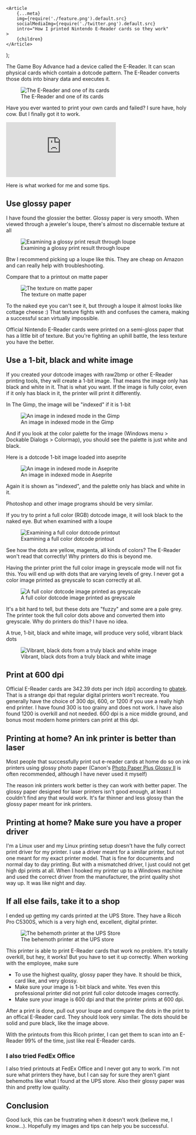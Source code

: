
	<Article
		{...meta}
		img={require('./feature.png').default.src}
		socialMediaImg={require('./twitter.png').default.src}
		intro="How I printed Nintendo E-Reader cards so they work"
	>
		{children}
	</Article>
);

The Game Boy Advance had a device called the E-Reader. It can scan physical cards which contain a dotcode pattern. The E-Reader converts those dots into binary data and executes it.

<figure>
	<img
		src={require('./ereaderWithCard.jpg').default.src}
		alt="The E-Reader and one of its cards"
	/>
	<figcaption>The E-Reader and one of its cards</figcaption>
</figure>

Have you ever wanted to print your own cards and failed? I sure have, holy cow. But I finally got it to work.

<iframe
	width={500}
	height={800}
	style={{ margin: 'auto' }}
	src="https://www.youtube.com/embed/63lehoxLDic"
	frameBorder={0}
	allowFullScreen
></iframe>

Here is what worked for me and some tips.

## Use glossy paper

I have found the glossier the better. Glossy paper is very smooth. When viewed through a jeweler's loupe, there's almost no discernable texture at all

<figure>
	<img
		src={require('./loupe_workingCard.jpg').default.src}
		alt="Examining a glossy print result through loupe"
	/>
	<figcaption>Examining a glossy print result through loupe</figcaption>
</figure>

<wisdom>
	Btw I recommend picking up a loupe like this. They are cheap on Amazon and can
	really help with troubleshooting.
</wisdom>

Compare that to a printout on matte paper

<figure>
	<img
		src={require('./loupe_matteTexture.jpg').default.src}
		alt="The texture on matte paper"
	/>
	<figcaption>The texture on matte paper</figcaption>
</figure>

To the naked eye you can't see it, but through a loupe it almost looks like cottage cheese :) That texture fights with and confuses the camera, making a successful scan virtually impossible.

Official Nintendo E-Reader cards were printed on a semi-gloss paper that has a little bit of texture. But you're fighting an uphill battle, the less texture you have the better.

## Use a 1-bit, black and white image

If you created your dotcode images with raw2bmp or other E-Reader printing tools, they will create a 1-bit image. That means the image only has black and white in it. That is what you want. If the image is fully color, even if it only has black in it, the printer will print it differently.

In The Gimp, the image will be "indexed" if it is 1-bit

<figure>
	<img
		src={require('./gimpIndexed.png').default.src}
		alt="An image in indexed mode in the Gimp"
	/>
	<figcaption>An image in indexed mode in the Gimp</figcaption>
</figure>

And if you look at the color palette for the image (Windows menu > Dockable Dialogs > Colormap), you should see the palette is just white and black.

Here is a dotcode 1-bit image loaded into aseprite

<figure>
	<img
		src={require('./asepriteIndexed.png').default.src}
		alt="An image in indexed mode in Aseprite"
	/>
	<figcaption>An image in indexed mode in Aseprite</figcaption>
</figure>

Again it is shown as "indexed", and the palette only has black and white in it.

Photoshop and other image programs should be very similar.

If you try to print a full color (RGB) dotcode image, it will look black to the naked eye. But when examined with a loupe

<figure>
	<img
		src={require('./loupe_fullColor.jpg').default.src}
		alt="Examining a full color dotcode printout"
	/>
	<figcaption>Examining a full color dotcode printout</figcaption>
</figure>

See how the dots are yellow, magenta, all kinds of colors? The E-Reader won't read that correctly! Why printers do this is beyond me.

Having the printer print the full color image in greyscale mode will not fix this. You will end up with dots that are varying levels of grey. I never got a color image printed as greyscale to scan correctly at all.

<figure>
	<img
		src={require('./loupe_fullColorMadeGreyscale.jpg').default.src}
		alt="A full color dotcode image printed as greyscale"
	/>
	<figcaption>A full color dotcode image printed as greyscale</figcaption>
</figure>

It's a bit hard to tell, but these dots are "fuzzy" and some are a pale grey. The printer took the full color dots above and converted them into greyscale. Why do printers do this? I have no idea.

A true, 1-bit, black and white image, will produce very solid, vibrant black dots

<figure>
	<img
		src={require('./loupe_workingCard.jpg').default.src}
		alt="Vibrant, black dots from a truly black and white image"
	/>
	<figcaption>
		Vibrant, black dots from a truly black and white image
	</figcaption>
</figure>

## Print at 600 dpi

Official E-Reader cards are 342.39 dots per inch (dpi) according to [gbatek](https://rust-console.github.io/gbatek-gbaonly/). That is a strange dpi that regular digital printers won't recreate. You generally have the choice of 300 dpi, 600, or 1200 if you use a really high end printer. I have found 300 is too grainy and does not work. I have also found 1200 is overkill and not needed. 600 dpi is a nice middle ground, and bonus most modern home printers can print at this dpi.

## Printing at home? An ink printer is better than laser

Most people that successfully print out e-reader cards at home do so on ink printers using glossy photo paper (Canon's [Photo Paper Plus Glossy II](https://www.amazon.com/Canon-Glossy-Inches-Sheets-2311B023/dp/B0014WJYOG/ref=sr_1_3?crid=2ZMU7LOZFSVXT&dib=eyJ2IjoiMSJ9.AkxD_qlBaQ_l4UCNhzkVK1oqQppZwha5f5JlboPkjtEybeqxg09t9VVF1aCyoAsjiYoqHBpL2MtuAMUk06z1Q7Xpi7iYqcAckbxpA8W0ZKX3KtXA1_gur2lIOLWtoQZKLEmJ1Z7GYbFUh90r8PWw_pbEixgdXFGAMT1w9yGi7IrrIj4uBnCEj0NAFVRFV6Qqf05vttQWvNY3zE_27i8p1ewzxeGKHg45JmUofykvi6TWYpUNFrLJEuMoqi5EQNIhg_E9hNZu3Dz2uSqHmsSipWWVh3HZN1HfNm5sOTAefLY.mxtQJLncnDmjtYzMmyd0jIsw1I_J93z5iMGI4jMxXps&dib_tag=se&keywords=canon+glossy+photo+paper+plus&qid=1728434460&sprefix=canon+glossy+photo+paper+plu%2Caps%2C130&sr=8-3) is often recommended, although I have never used it myself)

The reason ink printers work better is they can work with better paper. The glossy paper designed for laser printers isn't good enough, at least I couldn't find any that would work. It's far thinner and less glossy than the glossy paper meant for ink printers.

## Printing at home? Make sure you have a proper driver

I'm a Linux user and my Linux printing setup doesn't have the fully correct print driver for my printer. I use a driver meant for a similar printer, but not one meant for my exact printer model. That is fine for documents and normal day to day printing. But with a mismatched driver, I just could not get high dpi prints at all. When I hooked my printer up to a Windows machine and used the correct driver from the manufacturer, the print quality shot way up. It was like night and day.

## If all else fails, take it to a shop

I ended up getting my cards printed at the UPS Store. They have a Ricoh Pro C5300S, which is a very high end, excellent, digital printer.

<figure>
	<img
		src={require('./upsStoreRicoh.jpg').default.src}
		alt="The behemoth printer at the UPS Store"
	/>
	<figcaption>The behemoth printer at the UPS store</figcaption>
</figure>

This printer is able to print E-Reader cards that work no problem. It's totally overkill, but hey, it works! But you have to set it up correctly. When working with the employee, make sure

- To use the highest quality, glossy paper they have. It should be thick, card like, and very glossy.
- Make sure your image is 1-bit black and white. Yes even this professional printer did not print full color dotcode images correctly.
- Make sure your image is 600 dpi and that the printer prints at 600 dpi.

After a print is done, pull out your loupe and compare the dots in the print to an offical E-Reader card. They should look very similar. The dots should be solid and pure black, like the image above.

With the printouts from this Ricoh printer, I can get them to scan into an E-Reader 99% of the time, just like real E-Reader cards.

### I also tried FedEx Office

I also tried printouts at FedEx Office and I never got any to work. I'm not sure what printers they have, but I can say for sure they aren't giant behemoths like what I found at the UPS store. Also their glossy paper was thin and pretty low quality.

## Conclusion

Good luck, this can be frustrating when it doesn't work (believe me, I know...). Hopefully my images and tips can help you be successful.

